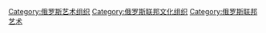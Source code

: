 [[Category:俄罗斯艺术组织|Category:俄罗斯艺术组织]]
[[Category:俄罗斯联邦文化组织|Category:俄罗斯联邦文化组织]]
[[Category:俄罗斯联邦艺术|Category:俄罗斯联邦艺术]]